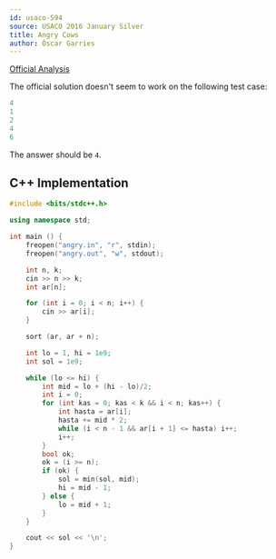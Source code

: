 ```yaml
---
id: usaco-594
source: USACO 2016 January Silver
title: Angry Cows
author: Óscar Garries
---
```


[Official Analysis](http://www.usaco.org/current/data/sol_angry_silver_jan16.html)

The official solution doesn't seem to work on the following test case:

```cpp
4
1
2
4
6
```

The answer should be `4`.

<LanguageSection>
<CPPSection>

## C++ Implementation

```cpp
#include <bits/stdc++.h>

using namespace std;

int main () {
	freopen("angry.in", "r", stdin);
	freopen("angry.out", "w", stdout);

	int n, k;
	cin >> n >> k;
	int ar[n];

	for (int i = 0; i < n; i++) {
		cin >> ar[i];
	}

	sort (ar, ar + n);

	int lo = 1, hi = 1e9;
	int sol = 1e9;

	while (lo <= hi) {
		int mid = lo + (hi - lo)/2;
		int i = 0;
		for (int kas = 0; kas < k && i < n; kas++) {
			int hasta = ar[i];
			hasta += mid * 2;
			while (i < n - 1 && ar[i + 1] <= hasta) i++;
			i++;
		}
		bool ok;
		ok = (i >= n);
		if (ok) {
			sol = min(sol, mid);
			hi = mid - 1;
		} else {
			lo = mid + 1;
		}
	}

	cout << sol << '\n';
}

```

</CPPSection>
</LanguageSection>
